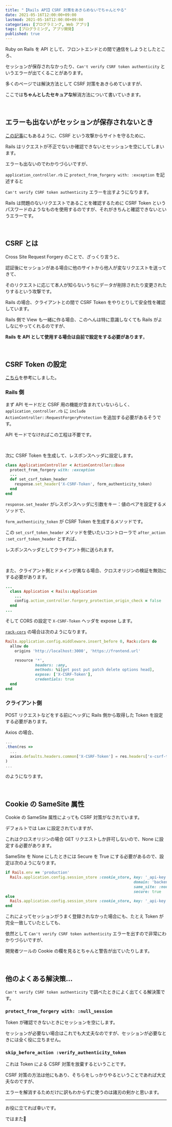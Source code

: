 ```yaml
---
title: "【Rails API】CSRF 対策をあきらめないでちゃんとやる"
date: 2021-05-16T12:00:00+09:00
lastmod: 2021-05-16T12:00:00+09:00
categories: [プログラミング, Web アプリ]
tags: [プログラミング, アプリ開発]
published: true
---
```


Ruby on Rails を API として、フロントエンドとの間で通信をしようとしたところ、

セッションが保存されなかったり、`Can't verify CSRF token authenticity` というエラーが出てくることがあります。

多くのページでは解決方法として CSRF 対策をあきらめていますが、

<!--more-->

ここでは**ちゃんとしたセキュアな**解消方法について書いていきます。

<br/>

## エラーも出ないがセッションが保存されないとき

[この記事](https://qiita.com/take_webengineer/items/ddaf21366b68008ada3d)にもあるように、CSRF という攻撃からサイトを守るために、

Rails はリクエストが不正でないか確認できないとセッションを空にしてしまいます。

エラーも出ないのでわかりづらいですが、

`application_controller.rb` に `protect_from_forgery with: :exception` を記述すると

`Can't verify CSRF token authenticity` エラーを出すようになります。

Rails は問題のないリクエストであることを確認するために CSRF Token というパスワードのようなものを使用するのですが、それがきちんと確認できないというエラーです。

<br/>

## CSRF とは

Cross Site Request Forgery のことで、ざっくり言うと、

認証後にセッションがある場合に他のサイトから他人が変なリクエストを送ってきて、

そのリクエストに応じて本人が知らないうちにデータが削除されたり変更されたりするという攻撃です。

Rails の場合、クライアントとの間で CSRF Token をやりとりして安全性を確認しています。

Rails 側で View も一緒に作る場合、このへんは特に意識しなくても Rails がよしなにやってくれるのですが、

**Rails を API として使用する場合は自前で設定をする必要があります**。

<br/>

## CSRF Token の設定

[こちら](https://kappaz.hatenablog.com/entry/2020/08/17/141127)を参考にしました。

### Rails 側

まず API モードだと CSRF 用の機能が含まれていないらしく、`application_controller.rb` に `include ActionController::RequestForgeryProtection` を追加する必要があるそうです。

API モードでなければこの工程は不要です。

<br/>

次に CSRF Token を生成して、レスポンスヘッダに設定します。

```ruby name=application_controller.rb
class ApplicationController < ActionController::Base
  protect_from_forgery with: :exception
  ...
  def set_csrf_token_header
    response.set_header('X-CSRF-Token', form_authenticity_token)
  end
end
```

`response.set_header` がレスポンスヘッダに引数をキー：値のペアを設定するメソッドで、

`form_authenticity_token` が CSRF Token を生成するメソッドです。

この `set_csrf_token_header` メソッドを使いたいコントローラで `after_action :set_csrf_token_header` とすれば、

レスポンスヘッダとしてクライアント側に送られます。

<br/>

また、クライアント側とドメインが異なる場合、クロスオリジンの検証を無効にする必要があります。

```ruby name=config/application.rb hl_lines=4
...
  class Application < Rails::Application
    ...
    config.action_controller.forgery_protection_origin_check = false
  end
...
```

そして CORS の設定で `X-CSRF-Token` ヘッダを expose します。

[`rack-cors`](https://github.com/cyu/rack-cors) の場合は次のようになります。

```ruby name=config/initializers/cors.rb hl_lines=8
Rails.application.config.middleware.insert_before 0, Rack::Cors do
  allow do
    origins 'http://localhost:3000', 'https://frontend.url'

    resource '*',
             headers: :any,
             methods: %i[get post put patch delete options head],
             expose: ['X-CSRF-Token'],
             credentials: true
  end
end
```


### クライアント側

POST リクエストなどをする前にヘッダに Rails 側から取得した Token を設定する必要があります。

Axios の場合、

```js hl_lines=4
...
.then(res =>
  ...
  axios.defaults.headers.common['X-CSRF-Token'] = res.headers['x-csrf-token'];
)
...
```

のようになります。

<br/>

## Cookie の SameSite 属性

Cookie の SameSite 属性によっても CSRF 対策がなされています。

デフォルトでは Lax に設定されていますが、

これはクロスオリジンの場合 GET リクエストしか許可しないので、None に設定する必要があります。

SameSite を None にしたときには Secure を True にする必要があるので、設定は次のようになります。

```ruby name=config/initializers/session_store.rb hl_lines=4-5
if Rails.env == 'production'
  Rails.application.config.session_store :cookie_store, key: '_api-key',
                                                        domain: 'backend.url',
                                                        same_site: :none,
                                                        secure: true
else
  Rails.application.config.session_store :cookie_store, key: '_api-key'
end
```

これによってセッションがうまく登録されなかった場合にも、たとえ Token が完全一致していたとしても、

依然として `Can't verify CSRF token authenticity` エラーを出すので非常にわかりづらいですが、

開発者ツールの Cookie の欄を見るとちゃんと警告が出ていたりします。

<br/>

## 他のよくある解決策…

`Can't verify CSRF token authenticity` で調べたときによく出てくる解決策です。

### `protect_from_forgery with: :null_session`

Token が確認できないときにセッションを空にします。

セッションが必要ない場合はこれでも大丈夫なのですが、セッションが必要なときには全く役に立ちません。

### `skip_before_action :verify_authenticity_token`

これは Token による CSRF 対策を放棄するということです。

CSRF 対策の方法は他にもあり、そちらをしっかりやるということであれば大丈夫なのですが、

エラーを解消するためだけに訳もわからずに使うのは諸刃の剣かと思います。

---

お役に立てれば幸いです。

ではまた👋
